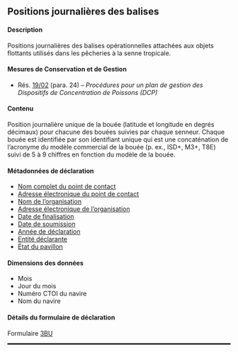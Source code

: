 ## Positions journalières des balises {#BU}

#### Description

Positions journalières des balises opérationnelles attachées aux objets flottants utilisés dans les pêcheries à la senne tropicale.

#### Mesures de Conservation et de Gestion

- Rés. [19/02](https://iotc.org/fr/mcg/r%C3%A9solution-1902-proc%C3%A9dures-pour-un-plan-de-gestion-des-dispositifs-de-concentration-de-poissons) (para. 24) -- _Procédures pour un plan de gestion des Dispositifs de Concentration de Poissons (DCP)_

#### Contenu

Position journalière unique de la bouée (latitude et longitude en degrés décimaux) pour chacune des bouées suivies par chaque senneur. Chaque bouée est identifiée par son identifiant unique qui est une concaténation de l'acronyme du modèle commercial de la bouée (p. ex., ISD+, M3+, T8E) suivi de 5 à 9 chiffres en fonction du modèle de la bouée.

#### Métadonnées de déclaration

- [Nom complet du point de contact](#fcname)
- [Adresse électronique du point de contact](#fcemail)
- [Nom de l'organisation](#orgname)
- [Adresse électronique de l'organisation](#orgemail)
- [Date de finalisation](#findate)
- [Date de soumission](#subdate)
- [Année de déclaration](#repyear)
- [Entité déclarante](#repentity)
- [État du pavillon](#repflagstate)

#### Dimensions des données

- Mois
- Jour du mois
- Numéro CTOI du navire
- Nom du navire

#### Détails du formulaire de déclaration

Formulaire [3BU](../forms/#Form_3BU)

<hr style="border:1.5px solid black">